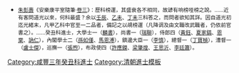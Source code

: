 {{Navbox
|name = 咸豐三年癸丑科殿試金榜
|title = 咸豐三年（[[1853年]]）癸丑科殿試金榜
|titlestyle = background-color:#FFD700;
|image =
|style = width:100%;text-align:center; 
|groupstyle = text-align:center; background-color:#FFD700;
|liststyle = text-align:center;
|state = {{{state<includeonly>|collapsed</includeonly>}}}
|group1 = 第一甲<br>賜進士及第<br>共3名
|list1 = '''[[孫如僅]]''' - '''[[吳鳳藻]]''' - '''[[呂朝瑞]]'''

|group2 = 第二甲<br>賜進士出身<br>共107名
|list2 = [[黃鈺|黃　鈺]] - [[沈祖諫]] - [[朱學勤 (咸豐進士)|朱學勤]] - [[林慶貽]] - [[陳亮疇]] - [[汪承元]] - [[陳蘭彬]] - [[高延祐]] - [[盧士杰]] - [[王兌|王　兌]]<br>[[李慎 (咸豐進士)|李　慎]] - [[杜來錫]] - [[歐陽雲]] - [[恩吉|恩　吉]] - [[郭夢惠]] - [[顏宗儀]] - [[賀錫福]] - [[宋夢蘭]] - [[閔璜|閔　璜]] - [[曹熾昌]]<br>[[王浵|王　浵]] - [[丁宝桢]] - [[許應鑅]] - [[張沄|張　沄]] - [[陳鳴謙]] - [[張德容]] - [[徐振瀛]] - [[余鵬|余　鵬]] - [[唐翊清]] - [[周式濂]]<br>[[楊榮緒]] - [[陳光甲]] - [[浦安|浦　安]] - [[敖冊賢]] - [[蔡兆槐]] - [[李鶴齡]] - [[顧敦敏]] - [[薛春黎]] - [[郝鐸|郝　鐸]] - [[任廷槐]]<br>[[方熊祥]] - [[林鳳輝]] - [[袁榘實]] - [[劉澍覃]] - [[吳榮 (咸豐進士)|吳　榮]] - [[王金臺]] - [[梁肇煌]] - [[袁方城]] - [[張錫嶸|張錫榮]] - [[楊維藩]]<br>[[楊贊勳]] - [[藍拔奇]] - [[夏家錞]] - [[熊鍾麟]] - [[張其文]] - [[張曰銜]] - [[袁承業 (政治人物)|袁承業]] - [[龍雲 (咸豐進士)|龍　雲]] - [[黃圖南]] - [[段廣瀛]]<br>[[王思沂]] - [[蔡兆輅]] - [[雷瑞光]] - [[鄭維駒]] - [[黃雲鵠]] - [[徐忠銳]] - [[葛桐銜]] - [[張翀霄]] -[[麟書|宗室麟書]]- [[徐賡臣]]<br>[[張冲魁]] - [[李步瀛]] - [[劉志沂]] - [[穆蘭泰]] - [[孫恩壽]] - [[師長灼]] - [[劉毓棠]] - [[曹貽誠]] - [[曼惠吉]] - [[包欣芳]]<br>[[慶文|慶　文]] - [[黃秩韶]] - [[李漢章]] - [[陳榮紹]] - [[賴運揚]] - [[李廷簫]] - [[潘國鏞]] - [[何耀綸]] - [[谷暄|谷　暄]] - [[李淇 (1831年)|李　淇]]<br>[[蔣理祥]] - [[靳邦慶]] - [[方騄|方　騄]] - [[薛時雨]] - [[章永康]] - [[田景瀛]] - [[李新莊]] - [[黃翰華]] - [[曾椿壽]] - [[侯嗣章]]<br>[[郁鋐|郁　鋐]] - [[李佩琳]] - [[馬恩溥]] - [[田際春]] - [[尹耀宗]] - [[董學履]] - [[周延年]]<span style="color: #FFFFFF;"> - －－－ - －－－ - －－－</span>

|group3 = 第三甲<br>賜同進士出身<br>共112名
|list3 = [[武驪珠]] - [[李廷鉽]] - [[汪時渭]] - [[王袞|王　袞]] - [[任式坊]] - [[聶泰|聶　泰]] - [[傅壽彤]] - [[傅起巖]] - [[張煦|張　煦]] - [[陸汝黼]]<br>[[崔承之]] - [[汪世澤]] - [[屈懷珠]] - [[金益謙]] - [[韓綬昌]] - [[榮誥|榮　誥]] - [[程維清]] - [[岳秉烜]] - [[恩承 (咸丰進士)|恩　承]] - [[朱儀訓]]<br>[[陳秀芝]] - [[胡子材|-{胡}-子材]] - [[單象庚]] - [[況逢春]] - [[張殿元]] -[[瑞聯|宗室瑞聯]]- [[趙鳴琴]] - [[封蔚礽]] - [[陳瑞鳦]] - [[李淇 (咸豐進士)|李 淇]]<br>[[杜田之]] - [[喬蔭甲]] - [[李咸|李　咸]] - [[李上林 (咸豐進士)|李上林]] - [[張照南]] - [[曹俊亮]] - [[陸履貞]] - [[賈鐸|賈　鐸]] - [[周範|周　範]] - [[趙敏 (咸豐進士)|趙　敏]]<br>[[姚亮臣]] - [[劉應龍]] - [[柳炯|柳　炯]] - [[葉葆元]] - [[李檀|李　檀]] - [[吳熙年]] - [[燕晉|燕　晉]] - [[陶汝霖]] - [[周鍾岱]]-[[歐陽廷景]]<br>[[鄧國光]] - [[閻敦本]] - [[曹會成]] - [[果漢源]] - [[淩松林]] - [[郝本裕]] - [[紀暘|紀　暘]] - [[苟斐然]] - [[吳鴻鈞]] - [[翟寶善]]<br>[[徐克剛]] - [[楊元溥]] - [[王蓮塘]] - [[劉肇域]] - [[何鎭之]] - [[賈樹勳]] - [[朱聯奎]] - [[覃遠璡]] - [[黃見三]] - [[薩維翰]]<br>[[王作孚]] -[[珂克僧額]]- [[傅國卿]] - [[王炳壇]] - [[高鴻儒]] - [[張昭 (咸豐進士)|張　昭]] - [[崔瀾|崔　瀾]] - [[徐從樞]] - [[曾思沂]] - [[楊福豫]]<br>[[張象鼎]] - [[周士俊]] - [[刘曦 (清朝)|劉　曦]] - [[程淳甲]] - [[趙昌業]] - [[孫兆蘭]] - [[江懷廷]] - [[牛宜|牛　宜]] - [[孫杰|孫　杰]] - [[傅斯懌]]<br>[[席樹馨]] - [[喬學易]] - [[呂際韶]] - [[蔣常垣]] - [[王佑 (咸豐進士)|王　佑]] - [[韓樹屏]] - [[陳玉堂]] - [[彭繩祖]] - [[曹以爟]] - [[馬道亨]]<br>[[林發深]] - [[林大木]] - [[劉德驥]] - [[蘇名顯]] - [[孫長慶]] - [[童棫|童　棫]] - [[謝輔墀]] - [[謝膺禧]] - [[劉灝 (咸豐進士)|劉　灝]] - [[唐世翼]]<br>[[張增祥]] - [[晉騏|晉　騏]]<span style="color: #FFFFFF;"> - －－－ - －－－ - －－－ - －－－ - －－－ - －－－ - －－－ - －－－</span>
|belowstyle = text-align: center; background-color:#FFD700;
|below='''前一科：[[Template:咸豐二年壬子恩科殿試金榜|咸豐二年壬子恩科]]　'''·'''　後一科：[[Template:咸豐六年丙辰科殿試金榜|咸豐六年丙辰科]]'''<br>'''同科進士：[[Template:咸豐三年癸丑科繙譯進士金榜|咸豐三年癸丑繙譯科]]、[[Template:咸豐三年癸丑科武殿試金榜|咸豐三年癸丑武科]]'''
}}
[[Category:咸豐三年癸丑科進士]]
<noinclude>
[[Category:咸豐三年癸丑科進士| ]]
[[Category:清朝進士模板]]
*<small>[[朱彭壽]]《安樂康平室隨筆·[[s:安樂康平室隨筆/卷3|卷三]]》：歷科榜運，其盛衰各不相同，故諺有响榜哑榜之說。……近有客問道光以來，何科最盛？余以[[Template:道光十二年壬辰恩科殿試金榜|壬辰]]、[[Template:道光十五年乙未科殿試金榜|乙未]]、[[Template:道光二十七年丁未科殿試金榜|丁未]]三科答之，而問者欲知其詳。因自道光初迄光緒末，凡甲乙科中官至一二品者，備記之以覘榜運（凡降调及由文職改武職者，仍依前官書之）。……癸丑科進士，大學士一（[[麟書]]），尚書一（[[瑞聯]]），侍郎四（[[黃鈺]]、[[夏家鎬]]、[[恩承 (咸丰進士)|恩棠]]、[[訥仁]]），內閣學士二（[[孫如僅]]、[[馬恩溥]]），鎮邊大臣一（[[李慎 (咸豐進士)|李慎]]），總督一（[[丁寶楨]]），漕督一（[[盧士傑]]），巡撫一（[[張煦]]），布政使四（[[許應鑅]]、[[梁肇煌]]、[[王思沂]]、[[李廷簫]]）。</small></noinclude>